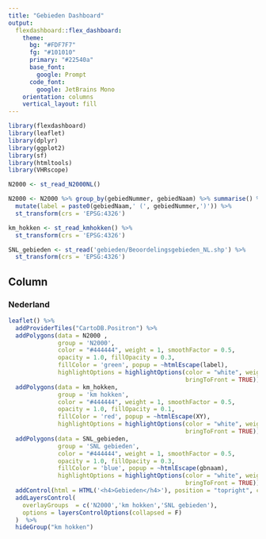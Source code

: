 ```yaml
---
title: "Gebieden Dashboard"
output: 
  flexdashboard::flex_dashboard:
    theme:
      bg: "#FDF7F7"
      fg: "#101010"  
      primary: "#22540a"
      base_font:
        google: Prompt
      code_font:
        google: JetBrains Mono
    orientation: columns
    vertical_layout: fill
---
```


```r
library(flexdashboard)
library(leaflet)
library(dplyr)
library(ggplot2)
library(sf)
library(htmltools)
library(VHRscope)

N2000 <- st_read_N2000NL()

N2000 <- N2000 %>% group_by(gebiedNummer, gebiedNaam) %>% summarise() %>%
  mutate(label = paste0(gebiedNaam,' (', gebiedNummer,')')) %>%
  st_transform(crs = 'EPSG:4326') 

km_hokken <- st_read_kmhokken() %>%
  st_transform(crs = 'EPSG:4326') 

SNL_gebieden <- st_read('gebieden/Beoordelingsgebieden_NL.shp') %>%
  st_transform(crs = 'EPSG:4326') 
```

## Column {.tabset data-width="650"}

### Nederland

```r


leaflet() %>% 
  addProviderTiles("CartoDB.Positron") %>% 
  addPolygons(data = N2000 ,
              group = 'N2000',
              color = "#444444", weight = 1, smoothFactor = 0.5,
              opacity = 1.0, fillOpacity = 0.3,
              fillColor = 'green', popup = ~htmlEscape(label),
              highlightOptions = highlightOptions(color = "white", weight = 2,
                                                  bringToFront = TRUE)) %>%
  addPolygons(data = km_hokken,
              group = 'km hokken',
              color = "#444444", weight = 1, smoothFactor = 0.5,
              opacity = 1.0, fillOpacity = 0.1,
              fillColor = 'red', popup = ~htmlEscape(XY),
              highlightOptions = highlightOptions(color = "white", weight = 2,
                                                  bringToFront = TRUE)) %>%
  addPolygons(data = SNL_gebieden,
              group = 'SNL gebieden',
              color = "#444444", weight = 1, smoothFactor = 0.5,
              opacity = 1.0, fillOpacity = 0.3,
              fillColor = 'blue', popup = ~htmlEscape(gbnaam),
              highlightOptions = highlightOptions(color = "white", weight = 2,
                                                  bringToFront = TRUE)) %>%
  addControl(html = HTML('<h4>Gebieden</h4>'), position = "topright", className="map-title") %>%
  addLayersControl(
    overlayGroups  = c('N2000','km hokken','SNL gebieden'),
    options = layersControlOptions(collapsed = F)
  )  %>% 
  hideGroup("km hokken")
```

